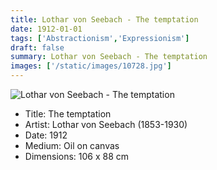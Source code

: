 ```yaml
---
title: Lothar von Seebach - The temptation
date: 1912-01-01
tags: ['Abstractionism','Expressionism']
draft: false
summary: Lothar von Seebach - The temptation
images: ['/static/images/10728.jpg']
---
```


![Lothar von Seebach - The temptation](/static/images/10728.jpg)

* Title: The temptation
* Artist: Lothar von Seebach (1853-1930)
* Date: 1912
* Medium: Oil on canvas
* Dimensions: 106 x 88 cm 


